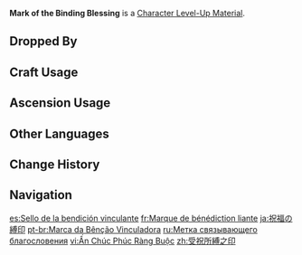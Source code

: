 {{Item Infobox
|id           = 113064
|image        = Item Mark of the Binding Blessing.png
|type         = Character Level-Up Materials
|group        = Normal Boss Drops
|invCategory  = Character Development Items
|quality      = 4
|description  = A horn obtained after defeating the Goldflame Qucusaur Tyrant.<br>A strange mark known as the "Flamelord's Blessing" extends out across its surfaceSaurians that bear this mark are said to wield an ancient power of terrible potency. Yet given their slighter statures, this power is too great a burden for the Saurians of the present to bear. As such, it has been the cause of much calamity, and many tragedies have stemmed from the uncontrollable power it has unleashed.
|source1      = Dropped by Lv. 30+ [[Goldflame Qucusaur Tyrant]]
}}
'''Mark of the Binding Blessing''' is a [[Character Level-Up Material]].

==Dropped By==
{{Dropped By|level=30}}

==Craft Usage==
{{Craft Usage}}

==Ascension Usage==
{{Ascension Usage}}

==Other Languages==
{{Other Languages
|en       = Mark of the Binding Blessing
|zhs      = 受祝所缚之印
|zhs_rm   = Shòu Zhù Suǒ Fù zhī Yìn
|zht      = 受祝所縛之印
|zht_rm   = 
|zh_tl    = 
|ja       = 祝福の縛印
|ja_rm    = Shukufuku no Bakuin{{Assumed}}
|ja_tl    = 
|ko       = 새겨진 축복의 굴레
|ko_tl    = 
|es       = Sello de la bendición vinculante
|es_tl    = Seal of Binding Blessing 
|fr       = Marque de bénédiction liante
|fr_tl    = Mark of Binding Blessing
|ru       = Метка связывающего благословения
|ru_tl    = Mark of the Binding Blessing
|th       = Mark of the Binding Blessing
|vi       = Ấn Chúc Phúc Ràng Buộc
|vi_tl    = 
|de       = Siegel des gebundenen Segens
|de_tl    = Seal of the Bound Blessing
|id       = Mark of the Binding Blessing
|pt       = Marca da Bênção Vinculadora
|pt_tl    = 
|tr       = Bağlayıcı Lütuf İşareti
|tr_tl    = 
|it       = Sigillo della Benedizione vincolante
|it_tl    = 
}}

==Change History==
{{Change History|5.0}}

==Navigation==
{{Development Item Navbox|Character Level-Up Materials}}

[[es:Sello de la bendición vinculante]]
[[fr:Marque de bénédiction liante]]
[[ja:祝福の縛印]]
[[pt-br:Marca da Bênção Vinculadora]]
[[ru:Метка связывающего благословения]]
[[vi:Ấn Chúc Phúc Ràng Buộc]]
[[zh:受祝所縛之印]]